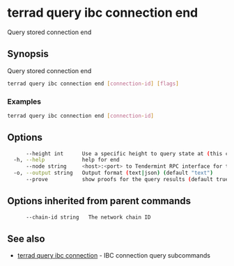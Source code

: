 # terrad query ibc connection end

Query stored connection end

## Synopsis

Query stored connection end

```sh Terrad
terrad query ibc connection end [connection-id] [flags]
```

### Examples

```sh Terrad
terrad query ibc connection end [connection-id]
```

## Options

```sh Terrad
      --height int      Use a specific height to query state at (this can error if the node is pruning state)
  -h, --help            help for end
      --node string     <host>:<port> to Tendermint RPC interface for this chain (default "tcp://localhost:26657")
  -o, --output string   Output format (text|json) (default "text")
      --prove           show proofs for the query results (default true)
```

## Options inherited from parent commands

```sh Terrad
      --chain-id string   The network chain ID
```

## See also

* [terrad query ibc connection](terrad_query_ibc_connection.mdx)	 - IBC connection query subcommands


